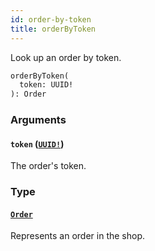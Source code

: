 ```yaml
---
id: order-by-token
title: orderByToken
---
```


Look up an order by token.

```graphql
orderByToken(
  token: UUID!
): Order

```

### Arguments

#### `token` ([`UUID!`](/api-reference/scalars/uuid.mdx))

The order's token.

### Type

#### [`Order`](/api-reference/objects/order.mdx)

Represents an order in the shop.
